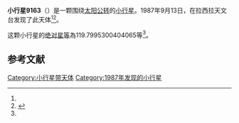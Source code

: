 {{Infobox planet
| bgcolour = #FFFFC0
| name = 9163
| symbol = 
| image = 
| caption = 
| discovery = yes
| discovery_ref = 
| discoverer = {{link-en|亨利·德波鸿诺|Henri Debehogne}}
| discovery_site = [[拉西拉天文台|拉西拉天文台]] 
| discovered = 1987年9月13日
| designations = yes
| mp_name = 
| named_after = 
| alt_names = 1987 RB1/ 1993 TE43 / 1996 DV4
| mp_category = [[主带小行星|主带小行星]]
| orbit_ref = <ref name="a">[http://ssd.jpl.nasa.gov/sbdb.cgi?sstr=9163 9163] {{Wayback|url=http://ssd.jpl.nasa.gov/sbdb.cgi?sstr=9163 |date=20201124034617 }}，小行星數據庫瀏覽器（JPL Small-Body Database Browser）－[[美国国家航空航天局|美国国家航空航天局]]喷气推进实验室</ref>
| epoch = 2456400.5 (2013年4月18日更新)
| aphelion = {{convert|3.800224959143099|AU|km|3|abbr=on|lk=out}}
| perihelion = {{convert|2.520518654966924|AU|km|3|abbr=on}}
| semimajor = {{convert|3.160371807055012|AU|km|3|abbr=on}}
| eccentricity = 0.202461353
| period = 2052.133902 [[日|日]]<br />5.62[[儒略年|儒略年]]
| avg_speed = 
| inclination = 1.34782289069753
| asc_node = 193.572492100583
| mean_anomaly = 
| arg_peri = 119.7995300404065
| satellites = 
| physical_characteristics = yes
| dimensions = 
| mass = 
| density = 
| surface_grav = 
| escape_velocity = 
| sidereal_day = 
| axial_tilt = 
| pole_ecliptic_lat = 
| pole_ecliptic_lon = 
| albedo = 
| temperatures= 
| temp_name1 = 
| mean_temp_1 = 
| max_temp_1 = 
| temp_name2 = 
| max_temp_2 = 
| spectral_type = 
| abs_magnitude = 119.7995300404065
}}

'''小行星9163'''（{{lang-en|9163}}）是一颗围绕[[太阳|太阳]][[公转|公转]]的[[小行星|小行星]]。1987年9月13日，{{link-en|亨利·德波鸿诺|Henri Debehogne}}在拉西拉天文台发现了此天体<ref name="a" /><ref>{{cite news|title=小行星列表|url=http://cfa-www.harvard.edu/iau/lists/NumberedMPs.txt|accessdate=2013-07-08|newspaper=哈佛大学|archive-date=2008-05-17|archive-url=https://web.archive.org/web/20080517010638/http://cfa-www.harvard.edu/iau/lists/NumberedMPs.txt|dead-url=no}}</ref>。

这颗小行星的[[绝对星等|绝对星等]]為119.7995300404065等<ref name="a"/>。

==参考文献==
{{reflist}}
{{Minor Planet Number|[[小行星9162|小行星9162]]|[[小行星9164|小行星9164]]}}

{{小天体}}

[[Category:小行星带天体|Category:小行星带天体]]
[[Category:1987年发现的小行星|Category:1987年发现的小行星]]

{{asteroid-stub}}